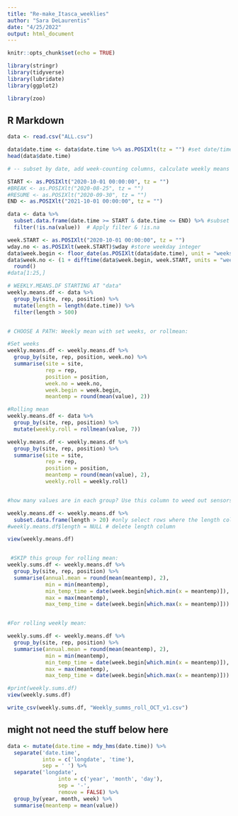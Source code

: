 ```yaml
---
title: "Re-make_Itasca_weeklies"
author: "Sara DeLaurentis"
date: "4/25/2022"
output: html_document
---
```


```r
knitr::opts_chunk$set(echo = TRUE)

library(stringr)
library(tidyverse)
library(lubridate)
library(ggplot2)

library(zoo)
```

## R Markdown


```r
data <- read.csv("ALL.csv")

data$date.time <- data$date.time %>% as.POSIXlt(tz = "") #set date/time class to POSIXlt for greater ease in parsing date elements.
head(data$date.time)

# -- subset by date, add week-counting columns, calculate weekly means --

START <- as.POSIXlt("2020-10-01 00:00:00", tz = "")
#BREAK <- as.POSIXlt("2020-08-25", tz = "")
#RESUME <- as.POSIXlt("2020-09-30", tz = "")
END <- as.POSIXlt("2021-10-01 00:00:00", tz = "")

data <- data %>% 
  subset.data.frame(date.time >= START & date.time <= END) %>% #subset the whole df                         
  filter(!is.na(value))  # Apply filter & !is.na

week.START <- as.POSIXlt("2020-10-01 00:00:00", tz = "")
wday.no <- as.POSIXlt(week.START)$wday #store weekday integer
data$week.begin <- floor_date(as.POSIXlt(data$date.time), unit = "weeks", week_start = wday.no) #create week.begin column
data$week.no <- (1 + difftime(data$week.begin, week.START, units = "weeks")) %>% 
  round()
#data[1:25,]

# WEEKLY.MEANS.DF STARTING AT "data"
weekly.means.df <- data %>%
  group_by(site, rep, position) %>% 
  mutate(length = length(date.time)) %>% 
  filter(length > 500)


# CHOOSE A PATH: Weekly mean with set weeks, or rollmean:

#Set weeks
weekly.means.df <- weekly.means.df %>%
  group_by(site, rep, position, week.no) %>% 
  summarise(site = site, 
            rep = rep, 
            position = position, 
            week.no = week.no, 
            week.begin = week.begin, 
            meantemp = round(mean(value), 2))

#Rolling mean
weekly.means.df <- data %>%
  group_by(site, rep, position) %>% 
  mutate(weekly.roll = rollmean(value, 7))

weekly.means.df <- weekly.means.df %>%
  group_by(site, rep, position) %>% 
  summarise(site = site, 
            rep = rep, 
            position = position, 
            meantemp = round(mean(value), 2),
            weekly.roll = weekly.roll)


#how many values are in each group? Use this column to weed out sensors with only a few cells of data.

weekly.means.df <- weekly.means.df %>% 
  subset.data.frame(length > 20) #only select rows where the length column value is greater than 500.
#weekly.means.df$length = NULL # delete length column 

view(weekly.means.df)



```


```r
 #SKIP this group for rolling mean:
weekly.sums.df <- weekly.means.df %>% 
  group_by(site, rep, position) %>% 
  summarise(annual.mean = round(mean(meantemp), 2), 
            min = min(meantemp),
            min_temp_time = date(week.begin[which.min(x = meantemp)]),
            max = max(meantemp),
            max_temp_time = date(week.begin[which.max(x = meantemp)]))


#For rolling weekly mean:

weekly.sums.df <- weekly.means.df %>% 
  group_by(site, rep, position) %>% 
  summarise(annual.mean = round(mean(meantemp), 2), 
            min = min(meantemp),
            min_temp_time = date(week.begin[which.min(x = meantemp)]),
            max = max(meantemp),
            max_temp_time = date(week.begin[which.max(x = meantemp)]))

#print(weekly.sums.df)
view(weekly.sums.df)

write_csv(weekly.sums.df, "Weekly_summs_roll_OCT_v1.csv")

```
## might not need the stuff below here

```r

data <- mutate(date.time = mdy_hms(date.time)) %>% 
  separate('date.time',
           into = c('longdate', 'time'),
           sep = ' ') %>% 
  separate('longdate',
                into = c('year', 'month', 'day'),
                sep = '-',
                remove = FALSE) %>% 
  group_by(year, month, week) %>% 
  summarise(meantemp = mean(value)) 


```



